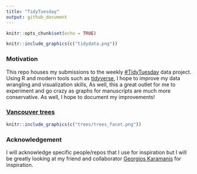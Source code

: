 ```yaml
---
title: "TidyTuesday"
output: github_document
---
```


```r
knitr::opts_chunk$set(echo = TRUE)
```

```r
knitr::include_graphics(c("tidydata.png"))
```

### Motivation
This repo houses my submissions to the weekly [#TidyTuesday](https://github.com/rfordatascience/tidytuesday) data project. Using R and modern tools such as [tidyverse](https://www.tidyverse.org), I hope to improve my data wrangling and visualization skills, As well, this a great outlet for me to experiment and go crazy as graphs for manuscripts are much more conservative. As well, I hope to document my improvements!

### [Vancouver trees](https://github.com/andr3wli/tidytuesday/tree/main/trees)

```r
knitr::include_graphics(c("trees/trees_facet.png"))
```

### Acknowledgement
I will acknowledge specific people/repos that I use for inspiration but I will be greatly looking at my friend and collaborator [Georgios Karamanis](https://github.com/gkaramanis) for inspiration. 